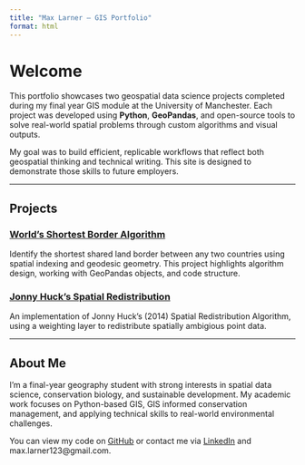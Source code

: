 ```yaml
---
title: "Max Larner – GIS Portfolio"
format: html
---
```


# Welcome

This portfolio showcases two geospatial data science projects completed during my final year GIS module at the University of Manchester. Each project was developed using **Python**, **GeoPandas**, and open-source tools to solve real-world spatial problems through custom algorithms and visual outputs.

My goal was to build efficient, replicable workflows that reflect both geospatial thinking and technical writing. This site is designed to demonstrate those skills to future employers.

---

## Projects

### [World's Shortest Border Algorithm](assignment1/assignment1.qmd)
Identify the shortest shared land border between any two countries using spatial indexing and geodesic geometry. This project highlights algorithm design, working with GeoPandas objects, and code structure.

### [Jonny Huck's Spatial Redistribution](assignment2/assignment2.qmd)
An implementation of Jonny Huck's (2014) Spatial Redistribution Algorithm, using a weighting layer to redistribute spatially ambigious point data.

---

## About Me

I'm a final-year geography student with strong interests in spatial data science, conservation biology, and sustainable development. My academic work focuses on Python-based GIS, GIS informed conservation management, and applying technical skills to real-world environmental challenges.

You can view my code on [GitHub](https://github.com/MaxLarner/gis-portfolio-max-larner) or contact me via [LinkedIn](https://linkedin.com/in/max-larner-b53610208) and max.larner123@gmail.com.
